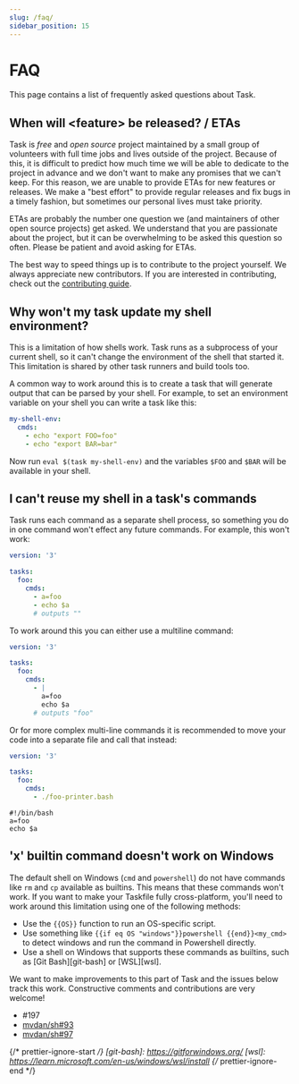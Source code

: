 ```yaml
---
slug: /faq/
sidebar_position: 15
---
```


# FAQ

This page contains a list of frequently asked questions about Task.

## When will \<feature\> be released? / ETAs

Task is _free_ and _open source_ project maintained by a small group of
volunteers with full time jobs and lives outside of the project. Because of
this, it is difficult to predict how much time we will be able to dedicate to
the project in advance and we don't want to make any promises that we can't
keep. For this reason, we are unable to provide ETAs for new features or
releases. We make a "best effort" to provide regular releases and fix bugs in a
timely fashion, but sometimes our personal lives must take priority.

ETAs are probably the number one question we (and maintainers of other open
source projects) get asked. We understand that you are passionate about the
project, but it can be overwhelming to be asked this question so often. Please
be patient and avoid asking for ETAs.

The best way to speed things up is to contribute to the project yourself. We
always appreciate new contributors. If you are interested in contributing, check
out the [contributing guide](./contributing.mdx).

## Why won't my task update my shell environment?

This is a limitation of how shells work. Task runs as a subprocess of your
current shell, so it can't change the environment of the shell that started it.
This limitation is shared by other task runners and build tools too.

A common way to work around this is to create a task that will generate output
that can be parsed by your shell. For example, to set an environment variable on
your shell you can write a task like this:

```yaml
my-shell-env:
  cmds:
    - echo "export FOO=foo"
    - echo "export BAR=bar"
```

Now run `eval $(task my-shell-env)` and the variables `$FOO` and `$BAR` will be
available in your shell.

## I can't reuse my shell in a task's commands

Task runs each command as a separate shell process, so something you do in one
command won't effect any future commands. For example, this won't work:

```yaml
version: '3'

tasks:
  foo:
    cmds:
      - a=foo
      - echo $a
      # outputs ""
```

To work around this you can either use a multiline command:

```yaml
version: '3'

tasks:
  foo:
    cmds:
      - |
        a=foo
        echo $a
      # outputs "foo"
```

Or for more complex multi-line commands it is recommended to move your code into
a separate file and call that instead:

```yaml
version: '3'

tasks:
  foo:
    cmds:
      - ./foo-printer.bash
```

```shell
#!/bin/bash
a=foo
echo $a
```

## 'x' builtin command doesn't work on Windows

The default shell on Windows (`cmd` and `powershell`) do not have commands like
`rm` and `cp` available as builtins. This means that these commands won't work.
If you want to make your Taskfile fully cross-platform, you'll need to work
around this limitation using one of the following methods:

- Use the `{{OS}}` function to run an OS-specific script.
- Use something like `{{if eq OS "windows"}}powershell {{end}}<my_cmd>` to
  detect windows and run the command in Powershell directly.
- Use a shell on Windows that supports these commands as builtins, such as [Git
  Bash][git-bash] or [WSL][wsl].

We want to make improvements to this part of Task and the issues below track
this work. Constructive comments and contributions are very welcome!

- #197
- [mvdan/sh#93](https://github.com/mvdan/sh/issues/93)
- [mvdan/sh#97](https://github.com/mvdan/sh/issues/97)

{/* prettier-ignore-start */}
[git-bash]: https://gitforwindows.org/
[wsl]: https://learn.microsoft.com/en-us/windows/wsl/install
{/* prettier-ignore-end */}
